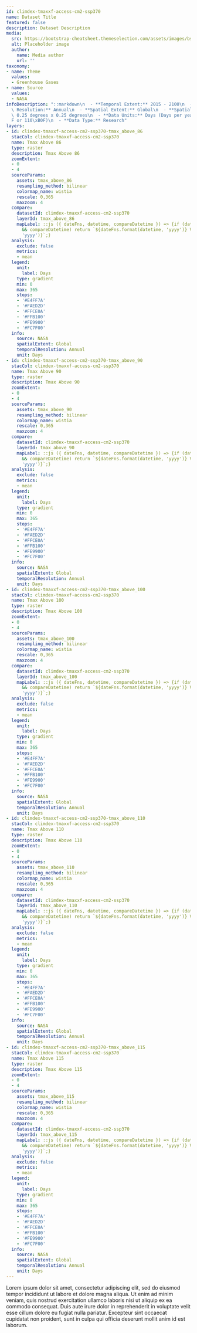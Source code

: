 ```yaml
---
id: climdex-tmaxxf-access-cm2-ssp370
name: Dataset Title
featured: false
description: Dataset Description
media:
  src: https://bootstrap-cheatsheet.themeselection.com/assets/images/bs-images/img-2x1.png
  alt: Placeholder image
  author:
    name: Media author
    url: ''
taxonomy:
- name: Theme
  values:
  - Greenhouse Gases
- name: Source
  values:
  - NASA
infoDescription: "::markdown\n  - **Temporal Extent:** 2015 - 2100\n  - **Temporal\
  \ Resolution:** Annual\n  - **Spatial Extent:** Global\n  - **Spatial Resolution:**\
  \ 0.25 degrees x 0.25 degrees\n  - **Data Units:** Days (Days per year above 90\xB0\
  F or 110\xB0F)\n  - **Data Type:** Research"
layers:
- id: climdex-tmaxxf-access-cm2-ssp370-tmax_above_86
  stacCol: climdex-tmaxxf-access-cm2-ssp370
  name: Tmax Above 86
  type: raster
  description: Tmax Above 86
  zoomExtent:
  - 0
  - 4
  sourceParams:
    assets: tmax_above_86
    resampling_method: bilinear
    colormap_name: wistia
    rescale: 0,365
    maxzoom: 4
  compare:
    datasetId: climdex-tmaxxf-access-cm2-ssp370
    layerId: tmax_above_86
    mapLabel: ::js ({ dateFns, datetime, compareDatetime }) => {if (dateFns && datetime
      && compareDatetime) return `${dateFns.format(datetime, 'yyyy')} VS ${dateFns.format(compareDatetime,
      'yyyy')}`;}
  analysis:
    exclude: false
    metrics:
    - mean
  legend:
    unit:
      label: Days
    type: gradient
    min: 0
    max: 365
    stops:
    - '#E4FF7A'
    - '#FAED2D'
    - '#FFCE0A'
    - '#FFB100'
    - '#FE9900'
    - '#FC7F00'
  info:
    source: NASA
    spatialExtent: Global
    temporalResolution: Annual
    unit: Days
- id: climdex-tmaxxf-access-cm2-ssp370-tmax_above_90
  stacCol: climdex-tmaxxf-access-cm2-ssp370
  name: Tmax Above 90
  type: raster
  description: Tmax Above 90
  zoomExtent:
  - 0
  - 4
  sourceParams:
    assets: tmax_above_90
    resampling_method: bilinear
    colormap_name: wistia
    rescale: 0,365
    maxzoom: 4
  compare:
    datasetId: climdex-tmaxxf-access-cm2-ssp370
    layerId: tmax_above_90
    mapLabel: ::js ({ dateFns, datetime, compareDatetime }) => {if (dateFns && datetime
      && compareDatetime) return `${dateFns.format(datetime, 'yyyy')} VS ${dateFns.format(compareDatetime,
      'yyyy')}`;}
  analysis:
    exclude: false
    metrics:
    - mean
  legend:
    unit:
      label: Days
    type: gradient
    min: 0
    max: 365
    stops:
    - '#E4FF7A'
    - '#FAED2D'
    - '#FFCE0A'
    - '#FFB100'
    - '#FE9900'
    - '#FC7F00'
  info:
    source: NASA
    spatialExtent: Global
    temporalResolution: Annual
    unit: Days
- id: climdex-tmaxxf-access-cm2-ssp370-tmax_above_100
  stacCol: climdex-tmaxxf-access-cm2-ssp370
  name: Tmax Above 100
  type: raster
  description: Tmax Above 100
  zoomExtent:
  - 0
  - 4
  sourceParams:
    assets: tmax_above_100
    resampling_method: bilinear
    colormap_name: wistia
    rescale: 0,365
    maxzoom: 4
  compare:
    datasetId: climdex-tmaxxf-access-cm2-ssp370
    layerId: tmax_above_100
    mapLabel: ::js ({ dateFns, datetime, compareDatetime }) => {if (dateFns && datetime
      && compareDatetime) return `${dateFns.format(datetime, 'yyyy')} VS ${dateFns.format(compareDatetime,
      'yyyy')}`;}
  analysis:
    exclude: false
    metrics:
    - mean
  legend:
    unit:
      label: Days
    type: gradient
    min: 0
    max: 365
    stops:
    - '#E4FF7A'
    - '#FAED2D'
    - '#FFCE0A'
    - '#FFB100'
    - '#FE9900'
    - '#FC7F00'
  info:
    source: NASA
    spatialExtent: Global
    temporalResolution: Annual
    unit: Days
- id: climdex-tmaxxf-access-cm2-ssp370-tmax_above_110
  stacCol: climdex-tmaxxf-access-cm2-ssp370
  name: Tmax Above 110
  type: raster
  description: Tmax Above 110
  zoomExtent:
  - 0
  - 4
  sourceParams:
    assets: tmax_above_110
    resampling_method: bilinear
    colormap_name: wistia
    rescale: 0,365
    maxzoom: 4
  compare:
    datasetId: climdex-tmaxxf-access-cm2-ssp370
    layerId: tmax_above_110
    mapLabel: ::js ({ dateFns, datetime, compareDatetime }) => {if (dateFns && datetime
      && compareDatetime) return `${dateFns.format(datetime, 'yyyy')} VS ${dateFns.format(compareDatetime,
      'yyyy')}`;}
  analysis:
    exclude: false
    metrics:
    - mean
  legend:
    unit:
      label: Days
    type: gradient
    min: 0
    max: 365
    stops:
    - '#E4FF7A'
    - '#FAED2D'
    - '#FFCE0A'
    - '#FFB100'
    - '#FE9900'
    - '#FC7F00'
  info:
    source: NASA
    spatialExtent: Global
    temporalResolution: Annual
    unit: Days
- id: climdex-tmaxxf-access-cm2-ssp370-tmax_above_115
  stacCol: climdex-tmaxxf-access-cm2-ssp370
  name: Tmax Above 115
  type: raster
  description: Tmax Above 115
  zoomExtent:
  - 0
  - 4
  sourceParams:
    assets: tmax_above_115
    resampling_method: bilinear
    colormap_name: wistia
    rescale: 0,365
    maxzoom: 4
  compare:
    datasetId: climdex-tmaxxf-access-cm2-ssp370
    layerId: tmax_above_115
    mapLabel: ::js ({ dateFns, datetime, compareDatetime }) => {if (dateFns && datetime
      && compareDatetime) return `${dateFns.format(datetime, 'yyyy')} VS ${dateFns.format(compareDatetime,
      'yyyy')}`;}
  analysis:
    exclude: false
    metrics:
    - mean
  legend:
    unit:
      label: Days
    type: gradient
    min: 0
    max: 365
    stops:
    - '#E4FF7A'
    - '#FAED2D'
    - '#FFCE0A'
    - '#FFB100'
    - '#FE9900'
    - '#FC7F00'
  info:
    source: NASA
    spatialExtent: Global
    temporalResolution: Annual
    unit: Days
---
```

<Block>
  <Prose>
    Lorem ipsum dolor sit amet, consectetur adipiscing elit, sed do eiusmod tempor incididunt ut labore et dolore magna aliqua. Ut enim ad minim veniam, quis nostrud exercitation ullamco laboris nisi ut aliquip ex ea commodo consequat. Duis aute irure dolor in reprehenderit in voluptate velit esse cillum dolore eu fugiat nulla pariatur. Excepteur sint occaecat cupidatat non proident, sunt in culpa qui officia deserunt mollit anim id est laborum.
  </Prose>
</Block>